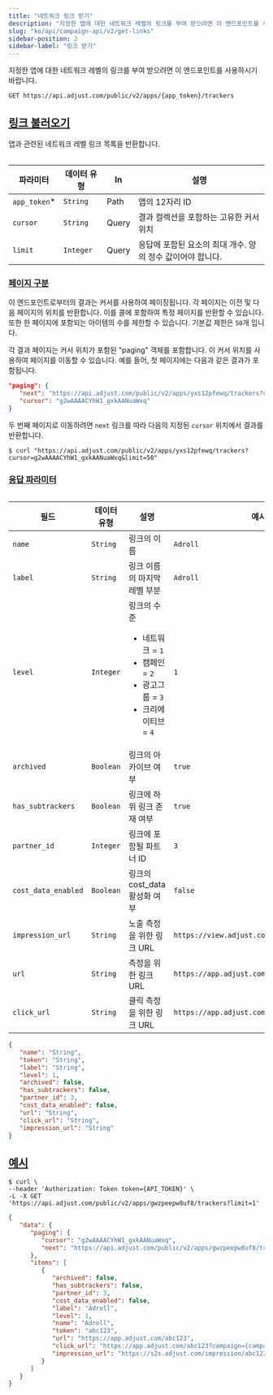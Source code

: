```yaml
---
title: "네트워크 링크 받기"
description: "지정한 앱에 대한 네트워크 레벨의 링크를 부여 받으려면 이 엔드포인트를 사용하시기 바랍니다."
slug: "ko/api/campaign-api/v2/get-links"
sidebar-position: 2
sidebar-label: "링크 받기"
---
```


지정한 앱에 대한 네트워크 레벨의 링크를 부여 받으려면 이 엔드포인트를 사용하시기 바랍니다.

<CodeBlock title="엔드포인트" highlight="v2/apps/{app_token}/trackers">

```http
GET https://api.adjust.com/public/v2/apps/{app_token}/trackers
```

</CodeBlock>

## [링크 불러오기](fetch-links)

앱과 관련된 네트워크 레벨 링크 목록을 반환합니다.

<Table>

| 파라미터      | 데이터 유형 | In    | 설명                                                       |
| ------------- | ----------- | ----- | ---------------------------------------------------------- |
| `app_token`\* | `String`    | Path  | 앱의 12자리 ID                                             |
| `cursor`      | `String`    | Query | 결과 컬렉션을 포함하는 고유한 커서 위치                    |
| `limit`       | `Integer`   | Query | 응답에 포함된 요소의 최대 개수. 양의 정수 값이어야 합니다. |

</Table>

### [페이지 구분](pagination)

이 엔드포인트로부터의 결과는 커서를 사용하여 페이징됩니다. 각 페이지는 이전 및 다음 페이지의 위치를 반환합니다. 이를 콜에 포함하여 특정 페이지를 반환할 수 있습니다. 또한 한 페이지에 포함되는 아이템의 수를 제한할 수 있습니다. 기본값 제한은 `50`개 입니다.

각 결과 페이지는 커서 위치가 포함된 "paging" 객체를 포함합니다. 이 커서 위치를 사용하여 페이지를 이동할 수 있습니다. 예를 들어, 첫 페이지에는 다음과 같은 결과가 포함됩니다.

<CodeBlock title="페이징 처리 플로우 예시:">

```json
"paging": {
   "next": "https://api.adjust.com/public/v2/apps/yxs12pfewq/trackers?cursor=g2wAAAACYhW1_gxkAANuaWxq&limit=50",
   "cursor": "g2wAAAACYhW1_gxkAANuaWxq"
}
```

</CodeBlock>

두 번째 페이지로 이동하려면 `next` 링크를 따라 다음의 지정된 `cursor` 위치에서 결과를 반환합니다.

<CodeBlock title="cURL" highlight="cursor=g2wAAAACYhW1_gxkAANuaWxq">

```console
$ curl "https://api.adjust.com/public/v2/apps/yxs12pfewq/trackers?cursor=g2wAAAACYhW1_gxkAANuaWxq&limit=50"
```

</CodeBlock>

### [응답 파라미터](response-parameters)

<Table search>

| 필드                | 데이터 유형 | 설명                                                                                                                    | 예시                                        |
| ------------------- | ----------- | ----------------------------------------------------------------------------------------------------------------------- | ------------------------------------------- |
| `name`              | `String`    | 링크의 이름                                                                                                             | `Adroll`                                    |
| `label`             | `String`    | 링크 이름의 마지막 레벨 부분                                                                                            | `Adroll`                                    |
| `level`             | `Integer`   | 링크의 수준<br/><ul><li>네트워크 = `1`</li><li>캠페인 = `2`</li><li>광고그룹 = `3`</li><li>크리에이티브 = `4`</li></ul> | `1`                                         |
| `archived`          | `Boolean`   | 링크의 아카이브 여부                                                                                                    | `true`                                      |
| `has_subtrackers`   | `Boolean`   | 링크에 하위 링크 존재 여부                                                                                              | `true`                                      |
| `partner_id`        | `Integer`   | 링크에 포함될 파트너 ID                                                                                                 | `3`                                         |
| `cost_data_enabled` | `Boolean`   | 링크의 cost_data 활성화 여부                                                                                            | `false`                                     |
| `impression_url`    | `String`    | 노출 측정을 위한 링크 URL                                                                                               | `https://view.adjust.com/impression/abc123` |
| `url`               | `String`    | 측정을 위한 링크 URL                                                                                                    | `https://app.adjust.com/abc123`             |
| `click_url`         | `String`    | 클릭 측정을 위한 링크 URL                                                                                               | `https://app.adjust.com/abc123`             |

</Table>
<CodeBlock title="성공적인 응답">

```json
{
   "name": "String",
   "token": "String",
   "label": "String",
   "level": 1,
   "archived": false,
   "has_subtrackers": false,
   "partner_id": 3,
   "cost_data_enabled": false,
   "url": "String",
   "click_url": "String",
   "impression_url": "String"
}
```

</CodeBlock>

## [예시](example)

<CodeBlock title="cURL" highlight="gwzpeepw8uf8">

```console
$ curl \
--header 'Authorization: Token token={API_TOKEN}' \
-L -X GET 'https://api.adjust.com/public/v2/apps/gwzpeepw8uf8/trackers?limit=1'
```

</CodeBlock>
<CodeBlock title="성공적인 응답">

```json
{
   "data": {
      "paging": {
         "cursor": "g2wAAAACYhW1_gxkAANuaWxq",
         "next": "https://api.adjust.com/public/v2/apps/gwzpeepw8uf8/trackers?after=g2wAAAACYhW1_gxkAANuaWxq&limit=1"
      },
      "items": [
         {
            "archived": false,
            "has_subtrackers": false,
            "partner_id": 3,
            "cost_data_enabled": false,
            "label": "Adroll",
            "level": 1,
            "name": "Adroll",
            "token": "abc123",
            "url": "https://app.adjust.com/abc123",
            "click_url": "https://app.adjust.com/abc123?campaign={campaign_name}&idfa={idfa}&deeplink=http%3A%2F%2Fa.b%2Fc%3Fd%3D1%26e%3D%%MACROS%%",
            "impression_url": "https://s2s.adjust.com/impression/abc123?campaign={campaign_name}&idfa={idfa}&s2s=1"
         }
      ]
   }
}
```

</CodeBlock>
